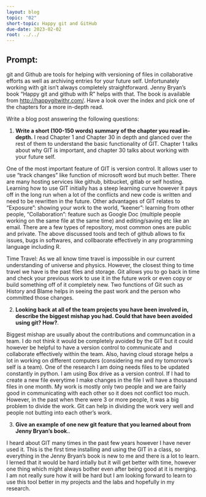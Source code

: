 ```yaml
---
layout: blog
topic: "02"
short-topic: Happy git and GitHub
due-date: 2023-02-02
root: ../../
---
```


## Prompt:

git and Github are tools for helping with versioning of files in collaborative efforts as well as archiving entries for your future self. 
Unfortunately working with git isn't always completely straightforward. 
Jenny Bryan's book "Happy git and github with R" helps with that. The book is available from [http://happygitwithr.com/](http://happygitwithr.com/). Have a look over the index and pick one of the chapters for a more in-depth read.

Write a blog post answering the following questions: 

1. **Write a short (100-150 words) summary of the chapter you read in-depth.**
I read Chapter 1 and Chapter 30 in depth and glanced over the rest of them to understand the basic functionality of GIT. Chapter 1 talks about why GIT is important, and chapter 30 talks about working with your future self.

One of the most important feature of GIT is version control. It allows user to use "track changes" like function of microsoft word but much better. There are many hosting services like github, bitbucket, gitlab or self hosting. Learning how to use GIT initially has a steep learning curve however it pays off in the long run when a lot of the conflicts and new code is written and need to be rewritten in the future. Other advantages of GIT relates to "Exposure": showing your work to the world, "keener": learning from other people, "Collaboration": feature such as Google Doc (multiple people working on the same file at the same time) and editing/saving etc like an email. There are a few types of repository, most common ones are public and private. The above discussed tools and tech of github allows to fix issues, bugs in softwares, and collbaorate effectively in any programming language including R.

Time Travel: As we all know time travel is impossible in our current understanding of universe and physics. However, the closest thing to time travel we have is the past files and storage. Git allows you to go back in time and check your previous work to use it in the future work or even copy or build something off of it completely new. Two functions of Git such as History and Blame helps in seeing the past work and the person who committed those changes.


2. **Looking back at all of the team projects you have been involved in, describe the biggest mishap you had. Could that have been avoided using git? How?**. 

Biggest mishap are usually about the contributions and communcation in a team. I do not think it would be completely avoided by the GIT but it could however be helpful to have a version control to communicate and collaborate effectively within the team. Also, having cloud storage helps a lot in working on different computers (considering me and my tomorrow's self is a team). One of the research I am doing needs files to be updated constantly in python. I am using Box drive as a version control. If I had to create a new file everytime I make changes in the file I will have a thousand files in one month. My work is mostly only two people and we are fairly good in communicating with each other so it does not conflict too much. However, in the past when there were 3 or more people, it was a big problem to divide the work. Git can help in dividing the work very well and people not butting into each other's work.


3. **Give an example of one new git feature that you learned about from Jenny Bryan's book.**.

I heard about GIT many times in the past few years however I have never used it. This is the first time installing and using the GIT in a class, so everything in the Jenny Bryan's book is new to me and there is a lot to learn. I lerned that it would be hard intially but it will get better with time, however one thing which might always bother even after being good at it is merging. I am not really sure how it will be hard but I am looking forward to learn to use this tool better in my projects and the labs and hopefully in my research.
